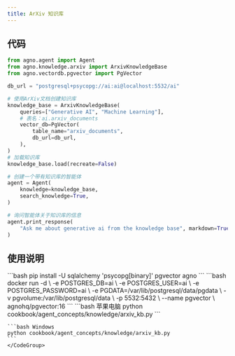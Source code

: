 ```yaml
---
title: ArXiv 知识库
---
```

## 代码

```python
from agno.agent import Agent
from agno.knowledge.arxiv import ArxivKnowledgeBase
from agno.vectordb.pgvector import PgVector

db_url = "postgresql+psycopg://ai:ai@localhost:5532/ai"

# 使用ArXiv文档创建知识库
knowledge_base = ArxivKnowledgeBase(
    queries=["Generative AI", "Machine Learning"],
    # 表名：ai.arxiv_documents
    vector_db=PgVector(
        table_name="arxiv_documents",
        db_url=db_url,
    ),
)
# 加载知识库
knowledge_base.load(recreate=False)

# 创建一个带有知识库的智能体
agent = Agent(
    knowledge=knowledge_base,
    search_knowledge=True,
)

# 询问智能体关于知识库的信息
agent.print_response(
    "Ask me about generative ai from the knowledge base", markdown=True
)
```

## 使用说明

<Steps>
  <Snippet file="create-venv-step.mdx" />

  <Step title="安装库">
    ```bash
    pip install -U sqlalchemy 'psycopg[binary]' pgvector agno
    ```
  </Step>

  <Step title="运行 PgVector">
    ```bash
    docker run -d \
      -e POSTGRES_DB=ai \
      -e POSTGRES_USER=ai \
      -e POSTGRES_PASSWORD=ai \
      -e PGDATA=/var/lib/postgresql/data/pgdata \
      -v pgvolume:/var/lib/postgresql/data \
      -p 5532:5432 \
      --name pgvector \
      agnohq/pgvector:16
    ```
  </Step>

  <Step title="运行智能体">
    <CodeGroup>
    ```bash 苹果电脑
    python cookbook/agent_concepts/knowledge/arxiv_kb.py
    ```

    ```bash Windows
    python cookbook/agent_concepts/knowledge/arxiv_kb.py
    ```
    </CodeGroup>
  </Step>
</Steps>
